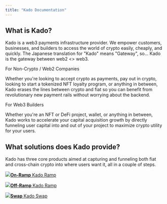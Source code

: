 ```yaml
---
title: "Kado Documentation"
---
```


## What is Kado?

Kado is a web3 payments infrastructure provider. We empower customers, businesses, and builders to access the world of crypto easily, cheaply, and quickly. The Japanese translation for "Kado" means "Gateway", so... Kado is the gateway between web2 <> web3.

For Non-Crypto / Web2 Companies

Whether you're looking to accept crypto as payments, pay out in crypto, looking to start a tokenized NFT loyalty program, or anything in between, Kado erases the lines between crypto and fiat so you can benefit from revolutionary new payment rails without worrying about the backend. 

For Web3 Builders

Whether you're an NFT or DeFi project, wallet, or anything in between, Kado works to accelerate your capital acquisition growth by directly funneling user capital into and out of your project to maximize crypto utility for your users.

## What solutions does Kado provide? 

Kado has three core products aimed at capturing and funneling both fiat and cross-chain crypto into where users want it, all in a couple of steps. 

[![](https://www.gitbook.com/cdn-cgi/image/width=371,dpr=2,format=auto/https%3A%2F%2F1289168280-files.gitbook.io%2F~%2Ffiles%2Fv0%2Fb%2Fgitbook-x-prod.appspot.com%2Fo%2Fspaces%252FSNcSGKA147gPAhrUGsc8%252Fuploads%252FqkyoQoYmH4b8wHbCiSai%252FKado-Docs-On-Ramp.jpg%3Falt%3Dmedia%26token%3Dd136fbea-a066-43be-af5b-b4336a932dc9)**On-Ramp** Kado Ramp ](/kado-products/kado-on-ramp)

[![](https://www.gitbook.com/cdn-cgi/image/width=371,dpr=2,format=auto/https%3A%2F%2F1289168280-files.gitbook.io%2F~%2Ffiles%2Fv0%2Fb%2Fgitbook-x-prod.appspot.com%2Fo%2Fspaces%252FSNcSGKA147gPAhrUGsc8%252Fuploads%252FugdnWBkOLrjHHv9HE1iE%252FKado-Docs-Off-Ramp.jpg%3Falt%3Dmedia%26token%3D916d52a2-c58c-4069-b88f-5d6bea33a377)**Off-Ramp** Kado Ramp ](/kado-products/kado-off-ramp)

[![](https://www.gitbook.com/cdn-cgi/image/width=371,dpr=2,format=auto/https%3A%2F%2F1289168280-files.gitbook.io%2F~%2Ffiles%2Fv0%2Fb%2Fgitbook-x-prod.appspot.com%2Fo%2Fspaces%252FSNcSGKA147gPAhrUGsc8%252Fuploads%252F1buxxkjHjP9Gp9FSdb46%252Fimage%2520(10).png%3Falt%3Dmedia%26token%3Daa19b718-90d5-4163-8066-6a72c65b2ee3)**Swap** Kado Swap](/kado-products/kado-swap)

